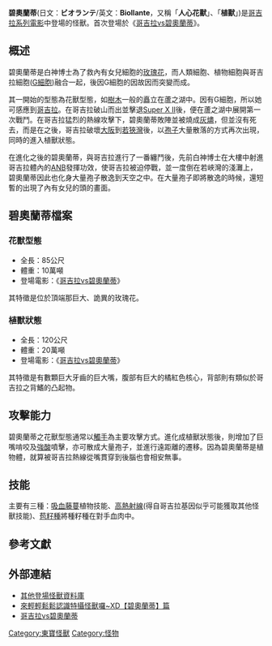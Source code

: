 {{Multiple issues|
{{Notability Unreferenced |time=2021-03-05T05:28:57+00:00}}
{{Expand language|1=ja|time=2021-3-5T05:26:23+00:00}}
}}

'''碧奧蘭蒂'''(日文：'''ビオランテ'''/英文：'''Biollante'''，又稱「'''人心花獸'''」、「'''植獸'''」)是[[哥吉拉系列電影|哥吉拉系列電影]]中登場的怪獸。首次登場於《[[哥吉拉vs碧奧蘭蒂|哥吉拉vs碧奧蘭蒂]]》。

== 概述 ==

碧奧蘭蒂是白神博士為了救內有女兒細胞的[[玫瑰花|玫瑰花]]，而人類細胞、植物細胞與哥吉拉細胞([[G細胞|G細胞]])融合一起，後因G細胞的因故因而突變而成。

其一開始的型態為花獸型態，如[[樹木|樹木]]一般的矗立在蘆之湖中。因有G細胞，所以她可感應到[[哥吉拉|哥吉拉]]。在哥吉拉破山而出並擊退[[Super_X|Super X II]]後，便在蘆之湖中展開第一次戰鬥。在哥吉拉猛烈的熱線攻擊下，碧奧蘭蒂敗陣並被燒成[[灰燼|灰燼]]，但並沒有死去，而是在之後，哥吉拉破壞[[大阪市|大阪]]到[[若狹灣|若狹灣]]後，以[[孢子|孢子]]大量散落的方式再次出現，同時的進入植獸狀態。

在進化之後的碧奧蘭蒂，與哥吉拉進行了一番纏鬥後，先前白神博士在大樓中射進哥吉拉體內的[[ANB_(對哥吉拉武器)|ANB]]發揮功效，使哥吉拉被迫停戰，並一度倒在若峽灣的淺灘上，碧奧蘭蒂因此也化身大量孢子散逸到天空之中。在大量孢子即將散逸的時候，還短暫的出現了內有女兒的頭的畫面。

== 碧奧蘭蒂檔案 ==

=== 花獸型態 ===

* 全長：85公尺
* 體重：10萬噸
* 登場電影：《[[哥吉拉vs碧奧蘭蒂|哥吉拉vs碧奧蘭蒂]]》

其特徵是位於頂端那巨大、詭異的玫瑰花。

=== 植獸狀態 ===

* 全長：120公尺
* 體重：20萬噸
* 登場電影：《[[哥吉拉vs碧奧蘭蒂|哥吉拉vs碧奧蘭蒂]]》

其特徵是有數顆巨大牙齒的巨大嘴，腹部有巨大的橘紅色核心，背部則有類似於哥吉拉之背鰭的凸起物。

== 攻擊能力 ==

碧奧蘭蒂之花獸型態通常以[[觸手|觸手]]為主要攻擊方式。進化成植獸狀態後，則增加了巨嘴啃咬及[[強酸|強酸]]噴擊，亦可散成大量孢子，並進行遠距離的遷移。因為碧奧蘭蒂是植物體，就算被哥吉拉熱線從嘴貫穿到後腦也會相安無事。

== 技能 ==

主要有三種：[[吸血藤蔓|吸血藤蔓]]植物技能、[[高熱射線|高熱射線]](得自哥吉拉基因似乎可能獲取其他怪獸技能)、[[苞籽種|苞籽種]]將種籽種在對手血肉中。

== 參考文獻 ==

== 外部連結 ==

*[http://godzillatw.web.fc2.com/anotherkaiju/kaiju4.htm 其他登場怪獸資料庫] {{Wayback|url=http://godzillatw.web.fc2.com/anotherkaiju/kaiju4.htm |date=20200714124542 }}
*[https://home.gamer.com.tw/creationDetail.php?sn=2824719 來輕輕鬆鬆認識特攝怪獸囉~XD【碧奧蘭蒂】篇]
*[http://godzillatw.web.fc2.com/godzillamovie/g1989/default.htm 哥吉拉vs碧奧蘭蒂] {{Wayback|url=http://godzillatw.web.fc2.com/godzillamovie/g1989/default.htm |date=20190525132146 }}


{{Godzilla}}
{{東寶怪獸}}
{{DEFAULTSORT:Biollante}}
[[Category:東寶怪獸|Category:東寶怪獸]]
[[Category:怪物|Category:怪物]]